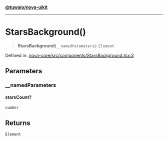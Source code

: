 [**@tuwaio/nova-uikit**](../../../README.md)

***

# StarsBackground()

> **StarsBackground**(`__namedParameters`): `Element`

Defined in: [nova-core/src/components/StarsBackground.tsx:3](https://github.com/TuwaIO/nova-uikit/blob/610f49efc99dd4f061efb6227c207ec349c19fb8/packages/nova-core/src/components/StarsBackground.tsx#L3)

## Parameters

### \_\_namedParameters

#### starsCount?

`number`

## Returns

`Element`
